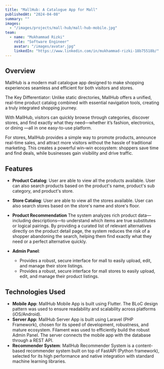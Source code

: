 ```yaml
---
title: "MallHub: A Catalogue App for Mall"
publishedAt: "2024-04-08"
summary: ""
images:
  - "/images/projects/mall-hub/mall-hub-mobile.jpg"
team:
  - name: "Mukhammad Rizki"
    role: "Software Engineer"
    avatar: "/images/avatar.jpg"
    linkedIn: "https://www.linkedin.com/in/mukhammad-rizki-18b75518b/"
---
```


## Overview

MallHub is a modern mall catalogue app designed to make shopping experiences seamless and efficient for both visitors and stores.

The Key Differentiator: Unlike static directories, MallHub offers a unified, real-time product catalog combined with essential navigation tools, creating a truly integrated shopping journey.

With MallHub, visitors can quickly browse through categories, discover stores, and find exactly what they need—whether it’s fashion, electronics, or dining —all in one easy-to-use platform.

For stores, MallHub provides a simple way to promote products, announce real-time sales, and attract more visitors without the hassle of traditional marketing. This creates a powerful win–win ecosystem: shoppers save time and find deals, while businesses gain visibility and drive traffic.

## Features

- **Product Catalog**:
  User are able to view all the products available. User can also search products based on the product's name, product's sub category, and product's store.

- **Store Catalog**:
  User are able to view all the stores available. User can also search stores based on the store's name and store's floor.

- **Product Recommendation**
  The system analyzes rich product data—including descriptions—to understand which items are true substitutes or logical pairings. By providing a curated list of relevant alternatives directly on the product detail page, the system reduces the risk of a shopper abandoning the search, helping them find exactly what they need or a perfect alternative quickly.

- **Admin Panel**:
  - Provides a robust, secure interface for mall to easily upload, edit, and manage their store listings.
  - Provides a robust, secure interface for mall stores to easily upload, edit, and manage their product listings.

## Technologies Used

- **Mobile App**:
  MallHub Mobile App is built using Flutter. The BLoC design pattern was used to ensure readability and scalability across platforms (iOS/Android).
- **Server App**:
  MallHub Server App is built using Laravel (PHP Framework), chosen for its speed of development, robustness, and mature ecosystem. Filament was used to efficiently build the robust Admin Panel. The server connects the mobile app with the database through a REST API.
- **Recommender System**:
  MallHub Recommender System is a content-based recommender system built on top of FastAPI (Python framework), selected for its high performance and native integration with standard machine learning libraries.
